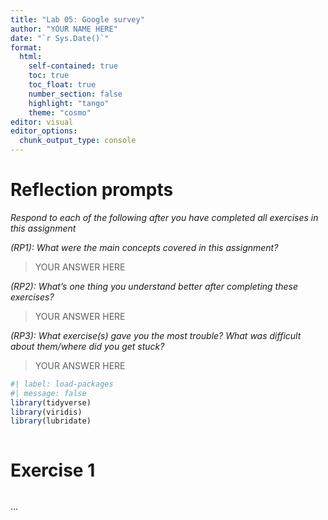 ```yaml
---
title: "Lab 05: Google survey"
author: "YOUR NAME HERE"
date: "`r Sys.Date()`"
format: 
  html:
    self-contained: true
    toc: true
    toc_float: true
    number_section: false
    highlight: "tango"
    theme: "cosmo"
editor: visual
editor_options: 
  chunk_output_type: console
---
```


# Reflection prompts

*Respond to each of the following after you have completed all exercises in this assignment*

*(RP1): What were the main concepts covered in this assignment?*

> YOUR ANSWER HERE

*(RP2): What's one thing you understand better after completing these exercises?*

> YOUR ANSWER HERE

*(RP3): What exercise(s) gave you the most trouble? What was difficult about them/where did you get stuck?*

> YOUR ANSWER HERE

```r
#| label: load-packages
#| message: false
library(tidyverse)
library(viridis)
library(lubridate)
```

```r

```

# Exercise 1

```r
```

...
